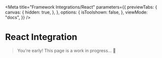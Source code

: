 
<Meta
  title="Framework Integrations/React"
  parameters={{
    previewTabs: {
      canvas: {
        hidden: true,
      },
    },
    options: {
      isToolshown: false,
    },
    viewMode: "docs",
  }}
/>

# React Integration

> You're early! This page is a work in progress... 🔨
